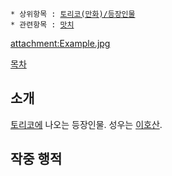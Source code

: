  * 상위항목 : [[토리코(만화)/등장인물]]
 * 관련항목 : [[맛치(토리코)|맛치]]

attachment:Example.jpg

[[목차]]

== 소개 ==

[[토리코(만화)|토리코]]에 나오는 등장인물. 성우는 [[이호산]].

== 작중 행적 ==
